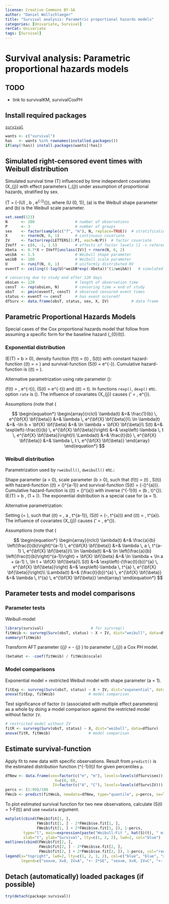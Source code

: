 ---
license: Creative Commons BY-SA
author: "Daniel Wollschlaeger"
title: "Survival analysis: Parametric proportional hazards models"
categories: [Univariate, Survival]
rerCat: Univariate
tags: [Survival]
---

Survival analysis: Parametric proportional hazards models
=========================

TODO
-------------------------

 - link to survivalKM, survivalCoxPH

Install required packages
-------------------------

[`survival`](https://cran.r-project.org/package=survival)

```{r}
wants <- c("survival")
has   <- wants %in% rownames(installed.packages())
if(any(!has)) install.packages(wants[!has])
```

Simulated right-censored event times with Weibull distribution
-------------------------

Simulated survival time \(T\) influenced by time independent covariates \(X_{j}\) with effect parameters \(\beta_{j}\) under assumption of proportional hazards, stratified by sex.

\(T = (-\ln(U) \, b \, e^{-\bf{X} \bf{\beta}})^{\frac{1}{a}}\), where \(U \sim \mathcal{U}(0, 1)\), \(a\) is the Weibull shape parameter and \(b\) is the Weibull scale parameter.

```{r}
set.seed(123)
N      <- 180                  # number of observations
P      <- 3                    # number of groups
sex    <- factor(sample(c("f", "m"), N, replace=TRUE))  # stratification factor
X      <- rnorm(N, 0, 1)       # continuous covariate
IV     <- factor(rep(LETTERS[1:P], each=N/P))  # factor covariate
IVeff  <- c(0, -1, 1.5)        # effects of factor levels (1 -> reference level)
Xbeta  <- 0.7*X + IVeff[unclass(IV)] + rnorm(N, 0, 2)
weibA  <- 1.5                  # Weibull shape parameter
weibB  <- 100                  # Weibull scale parameter
U      <- runif(N, 0, 1)       # uniformly distributed RV
eventT <- ceiling((-log(U)*weibB*exp(-Xbeta))^(1/weibA))   # simulated event time

# censoring due to study end after 120 days
obsLen <- 120                  # length of observation time
censT  <- rep(obsLen, N)       # censoring time = end of study
obsT   <- pmin(eventT, censT)  # observed censored event times
status <- eventT <= censT      # has event occured?
dfSurv <- data.frame(obsT, status, sex, X, IV)          # data frame
```

Parametric Proportional Hazards Models
-------------------------

Special cases of the Cox proportional hazards model that follow from assuming a specific form for the baseline hazard \(\lambda_{0}(t)\).

### Exponential distribution

\(E(T) = b > 0\), density function \(f(t) = \lambda(t) \, S(t)\) with constant hazard-function \(\lambda(t) = \lambda = \frac{1}{b}\) and survival-function \(S(t) = e^{-\frac{t}{b}}\). Cumulative hazard-function is \(\Lambda(t) = \frac{t}{b}\).

Alternative parametrization using rate parameter \(\lambda\):

\(f(t) = \lambda \, e^{-\lambda t}\), \(S(t) = e^{-\lambda t}\) and \(\Lambda(t) = \lambda t\). In functions `rexp()`, `dexp()` etc. option `rate` is \(\lambda\). The influence of covariates \(X_{j}\) causes \(\lambda' = \lambda \, e^{\bf{X} \bf{\beta}}\). 

Assumptions (note that \(\bf{X} \bf{\beta}\) does not include an intercept \(\beta_{0}\))

$$
\begin{equation*}
\begin{array}{rclcl}
\lambda(t)     &=& \frac{1}{b} \, e^{\bf{X} \bf{\beta}} &=& \lambda \, e^{\bf{X} \bf{\beta}}\\
\ln \lambda(t) &=& -\ln b + \bf{X} \bf{\beta} &=& \ln \lambda + \bf{X} \bf{\beta}\\
S(t)           &=& \exp\left(-\frac{t}{b} \, e^{\bf{X} \bf{\beta}}\right) &=& \exp\left(-\lambda \, t \, e^{\bf{X} \bf{\beta}}\right)\\
\Lambda(t)     &=& \frac{t}{b} \, e^{\bf{X} \bf{\beta}} &=& \lambda \, t \, e^{\bf{X} \bf{\beta}}
\end{array}
\end{equation*}
$$

### Weibull distribution

Parametrization used by `rweibull()`, `dweibull()` etc.:

Shape parameter \(a > 0\), scale parameter \(b > 0\), such that \(f(t) = \lambda(t) \, S(t)\) with hazard-function \(\lambda(t) = \frac{a}{b} \left(\frac{t}{b}\right)^{a-1}\) and survival-function \(S(t) = \exp(-(\frac{t}{b})^{a})\). Cumulative hazard-function is \(\Lambda(t) = (\frac{t}{b})^{a}\) with inverse \(\Lambda^{-1}(t) = (b \, t)^{\frac{1}{a}}\). \(E(T) = b \, \Gamma(1 + \frac{1}{a})\). The exponential distribution is a special case for \(a = 1\).

Alternative parametrization:

Setting \(\lambda = \frac{1}{b^{a}}\), such that \(\lambda(t) = \lambda \, a \, t^{a-1}\), \(S(t) = \exp(-\lambda \, t^{a})\) and \(\Lambda(t) = \lambda \, t^{a}\). The influence of covariates \(X_{j}\) causes \(\lambda' = \lambda \, e^{\bf{X} \bf{\beta}}\).

Assumptions (note that \(\bf{X} \bf{\beta}\) does not include an intercept \(\beta_{0}\))

$$
\begin{equation*}
\begin{array}{rclcl}
\lambda(t)     &=& \frac{a}{b} \left(\frac{t}{b}\right)^{a-1} \, e^{\bf{X} \bf{\beta}} &=& \lambda \, a \, t^{a-1} \, e^{\bf{X} \bf{\beta}}\\
\ln \lambda(t) &=& \ln \left(\frac{a}{b} \left(\frac{t}{b}\right)^{a-1}\right) + \bf{X} \bf{\beta} &=& \ln \lambda + \ln a + (a-1) \, \ln t + \bf{X} \bf{\beta}\\
S(t)           &=& \exp\left(-(\frac{t}{b})^{a} \, e^{\bf{X} \bf{\beta}}\right) &=& \exp\left(-\lambda \, t^{a} \, e^{\bf{X} \bf{\beta}}\right)\\
\Lambda(t)     &=& (\frac{t}{b})^{a} \, e^{\bf{X} \bf{\beta}} &=& \lambda \, t^{a} \, e^{\bf{X} \bf{\beta}}
\end{array}
\end{equation*}
$$

Parameter tests and model comparisons
-------------------------

### Parameter tests

Weibull-model

```{r}
library(survival)                     # for survreg()
fitWeib <- survreg(Surv(obsT, status) ~ X + IV, dist="weibull", data=dfSurv)
summary(fitWeib)
```

Transform AFT parameter \(\hat{\gamma}_{j} = - \hat{\beta}_{j} \cdot \hat{a}\) to parameter \(\hat{\beta}_{j}\) a Cox PH model.

```{r}
(betaHat <- -coef(fitWeib) / fitWeib$scale)
```

### Model comparisons

Exponential model = restricted Weibull model with shape parameter \(a = 1\).

```{r}
fitExp <- survreg(Surv(obsT, status) ~ X + IV, dist="exponential", data=dfSurv)
anova(fitExp, fitWeib)               # model comparison
```

Test significance of factor `IV` (associated with multiple effect parameters) as a whole by doing a model comparison against the restricted model without factor `IV`.

```{r}
# restricted model without IV
fitR <- survreg(Surv(obsT, status) ~ X, dist="weibull", data=dfSurv)
anova(fitR, fitWeib)                 # model comparison
```

Estimate survival-function
-------------------------

Apply fit to new data with specific observations. Result from `predict()` is the estimated distribution function \(\hat{F}^{-1}(t)\) for given percentiles `p`.

```{r}
dfNew <- data.frame(sex=factor(c("m", "m"), levels=levels(dfSurv$sex)),
                      X=c(0, 0),
                     IV=factor(c("A", "C"), levels=levels(dfSurv$IV)))
percs <- (1:99)/100
FWeib <- predict(fitWeib, newdata=dfNew, type="quantile", p=percs, se=TRUE)
```

To plot estimated survival function for two new observations, calculate \(S(t) = 1-F(t)\) and use `newdata` argument.

```{r rerSurvivalParametric01}
matplot(cbind(FWeib$fit[1, ],
              FWeib$fit[1, ] - 2*FWeib$se.fit[1, ],
              FWeib$fit[1, ] + 2*FWeib$se.fit[1, ]), 1-percs,
        type="l", main=expression(paste("Weibull-Fit ", hat(S)(t), " mit SE")),
        xlab="t", ylab="Survival", lty=c(1, 2, 2), lwd=2, col="blue")
matlines(cbind(FWeib$fit[2, ],
               FWeib$fit[2, ] - 2*FWeib$se.fit[2, ],
               FWeib$fit[2, ] + 2*FWeib$se.fit[2, ]), 1-percs, col="red", lwd=2)
legend(x="topright", lwd=2, lty=c(1, 2, 1, 2), col=c("blue", "blue", "red", "red"),
       legend=c("sex=m, X=0, IV=A", "+- 2*SE", "sex=m, X=0, IV=C", "+- 2*SE"))
```

Detach (automatically) loaded packages (if possible)
-------------------------

```{r}
try(detach(package:survival))
```
